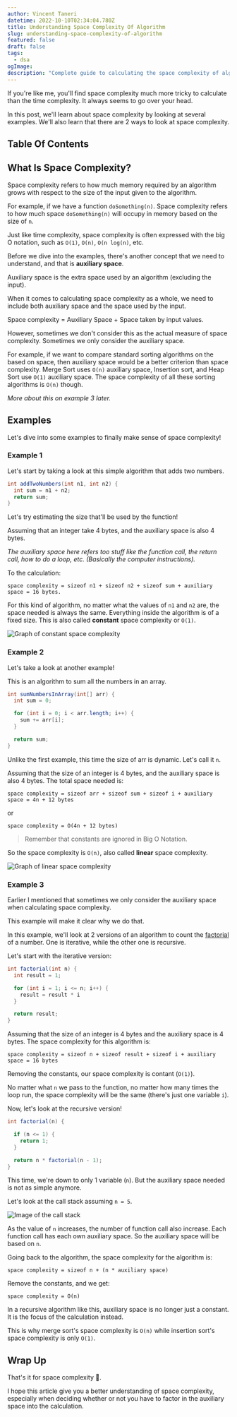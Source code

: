 ```yaml
---
author: Vincent Taneri
datetime: 2022-10-10T02:34:04.780Z
title: Understanding Space Complexity Of Algorithm
slug: understanding-space-complexity-of-algorithm
featured: false
draft: false
tags:
  - dsa
ogImage:
description: "Complete guide to calculating the space complexity of algorithms."
---
```



If you're like me, you'll find space complexity much more tricky to calculate than the time complexity. It always seems to go over your head.

In this post, we'll learn about space complexity by looking at several examples. We'll also learn that there are 2 ways to look at space complexity.

## Table Of Contents

## What Is Space Complexity?

Space complexity refers to how much memory required by an algorithm grows with respect to the size of the input given to the algorithm.

For example, if we have a function `doSomething(n)`. Space complexity refers to how much space `doSomething(n)` will occupy in memory based on the size of `n`.

Just like time complexity, space complexity is often expressed with the big O notation, such as `O(1)`, `O(n)`, `O(n log(n)`, etc.

Before we dive into the examples, there's another concept that we need to understand, and that is **auxiliary space**.

Auxiliary space is the extra space used by an algorithm (excluding the input).

When it comes to calculating space complexity as a whole, we need to include both auxiliary space and the space used by the input.

Space complexity = Auxiliary Space + Space taken by input values.

However, sometimes we don't consider this as the actual measure of space complexity. Sometimes we only consider the auxiliary space.

For example, if we want to compare standard sorting algorithms on the based on space, then auxiliary space would be a better criterion than space complexity. Merge Sort uses `O(n)` auxiliary space, Insertion sort, and Heap Sort use `O(1)` auxiliary space. The space complexity of all these sorting algorithms is `O(n)` though.

_More about this on example 3 later._

## Examples

Let's dive into some examples to finally make sense of space complexity!

### Example 1

Let's start by taking a look at this simple algorithm that adds two numbers.

```java
int addTwoNumbers(int n1, int n2) {
  int sum = n1 + n2;
  return sum;
}
```

Let's try estimating the size that'll be used by the function!

Assuming that an integer take 4 bytes, and the auxiliary space is also 4 bytes.

_The auxiliary space here refers too stuff like the function call, the return call, how to do a loop, etc. (Basically the computer instructions)._

To the calculation:

`space complexity = sizeof n1 + sizeof n2 + sizeof sum + auxiliary space = 16 bytes.`

For this kind of algorithm, no matter what the values of `n1` and `n2` are, the space needed is always the same. Everything inside the algorithm is of a fixed size. This is also called **constant** space complexity or `O(1)`.

<img src={ConstantSpaceImg} alt="Graph of constant space complexity" />

### Example 2

Let's take a look at another example!

This is an algorithm to sum all the numbers in an array.

```java
int sumNumbersInArray(int[] arr) {
  int sum = 0;

  for (int i = 0; i < arr.length; i++) {
    sum += arr[i];
  }

  return sum;
}
```

Unlike the first example, this time the size of arr is dynamic. Let's call it `n`.

Assuming that the size of an integer is 4 bytes, and the auxiliary space is also 4 bytes. The total space needed is:

`space complexity = sizeof arr + sizeof sum + sizeof i + auxiliary space = 4n + 12 bytes`

or

`space complexity = O(4n + 12 bytes)`

> Remember that constants are ignored in Big O Notation.

So the space complexity is `O(n)`, also called **linear** space complexity.

<img src={LinearSpaceImg} alt="Graph of linear space complexity" />

### Example 3

Earlier I mentioned that sometimes we only consider the auxiliary space when calculating space complexity.

This example will make it clear why we do that.

In this example, we'll look at 2 versions of an algorithm to count the [factorial](https://en.wikipedia.org/wiki/Factorial) of a number. One is iterative, while the other one is recursive.

Let's start with the iterative version:

```java
int factorial(int n) {
  int result = 1;

  for (int i = 1; i <= n; i++) {
    result = result * i
  }

  return result;
}
```

Assuming that the size of an integer is 4 bytes and the auxiliary space is 4 bytes. The space complexity for this algorithm is:

`space complexity = sizeof n + sizeof result + sizeof i + auxiliary space = 16 bytes`

Removing the constants, our space complexity is contant (`O(1)`).

No matter what `n` we pass to the function, no matter how many times the loop run, the space complexity will be the same (there's just one variable `i`).

Now, let's look at the recursive version!

```java
int factorial(n) {

  if (n <= 1) {
    return 1;
  }

  return n * factorial(n - 1);
}
```

This time, we're down to only 1 variable (`n`). But the auxiliary space needed is not as simple anymore.

Let's look at the call stack assuming `n = 5`.

<img src={CallStackImg} alt="Image of the call stack" />

As the value of `n` increases, the number of function call also increase. Each function call has each own auxiliary space. So the auxiliary space will be based on `n`.

Going back to the algorithm, the space complexity for the algorithm is:

`space complexity = sizeof n + (n * auxiliary space)`

Remove the constants, and we get:

`space complexity = O(n)`

In a recursive algorithm like this, auxiliary space is no longer just a constant. It is the focus of the calculation instead.

This is why merge sort's space complexity is `O(n)` while insertion sort's space complexity is only `O(1)`.

## Wrap Up

That's it for space complexity 🎉.

I hope this article give you a better understanding of space complexity, especially when deciding whether or not you have to factor in the auxiliary space into the calculation.
